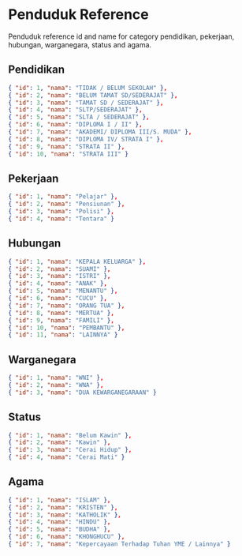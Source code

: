 
# Penduduk Reference

Penduduk reference id and name for category pendidikan, pekerjaan, hubungan, warganegara, status and agama.

## Pendidikan

```json
{ "id": 1, "nama": "TIDAK / BELUM SEKOLAH" },
{ "id": 2, "nama": "BELUM TAMAT SD/SEDERAJAT" },
{ "id": 3, "nama": "TAMAT SD / SEDERAJAT" },
{ "id": 4, "nama": "SLTP/SEDERAJAT" },
{ "id": 5, "nama": "SLTA / SEDERAJAT" },
{ "id": 6, "nama": "DIPLOMA I / II" },
{ "id": 7, "nama": "AKADEMI/ DIPLOMA III/S. MUDA" },
{ "id": 8, "nama": "DIPLOMA IV/ STRATA I" },
{ "id": 9, "nama": "STRATA II" },
{ "id": 10, "nama": "STRATA III" }
```

## Pekerjaan

```json
{ "id": 1, "nama": "Pelajar" },
{ "id": 2, "nama": "Pensiunan" },
{ "id": 3, "nama": "Polisi" },
{ "id": 4, "nama": "Tentara" }
```

## Hubungan

```json
{ "id": 1, "nama": "KEPALA KELUARGA" },
{ "id": 2, "nama": "SUAMI" },
{ "id": 3, "nama": "ISTRI" },
{ "id": 4, "nama": "ANAK" },
{ "id": 5, "nama": "MENANTU" },
{ "id": 6, "nama": "CUCU" },
{ "id": 7, "nama": "ORANG TUA" },
{ "id": 8, "nama": "MERTUA" },
{ "id": 9, "nama": "FAMILI" },
{ "id": 10, "nama": "PEMBANTU" },
{ "id": 11, "nama": "LAINNYA" }
```

## Warganegara

```json
{ "id": 1, "nama": "WNI" },
{ "id": 2, "nama": "WNA" },
{ "id": 3, "nama": "DUA KEWARGANEGARAAN" }
```

## Status

```json
{ "id": 1, "nama": "Belum Kawin" },
{ "id": 2, "nama": "Kawin" },
{ "id": 3, "nama": "Cerai Hidup" },
{ "id": 4, "nama": "Cerai Mati" }
```

## Agama

```json
{ "id": 1, "nama": "ISLAM" },
{ "id": 2, "nama": "KRISTEN" },
{ "id": 3, "nama": "KATHOLIK" },
{ "id": 4, "nama": "HINDU" },
{ "id": 5, "nama": "BUDHA" },
{ "id": 6, "nama": "KHONGHUCU" },
{ "id": 7, "nama": "Kepercayaan Terhadap Tuhan YME / Lainnya" }
```
